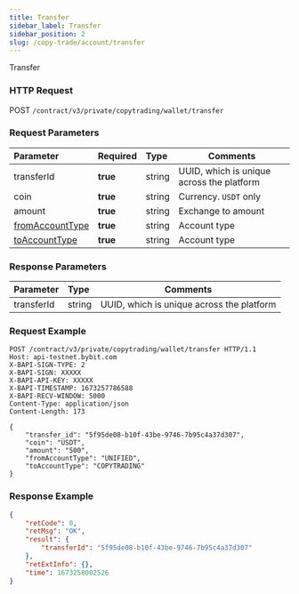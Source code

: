 ```yaml
---
title: Transfer
sidebar_label: Transfer
sidebar_position: 2
slug: /copy-trade/account/transfer
---
```

Transfer

### HTTP Request
POST `/contract/v3/private/copytrading/wallet/transfer`

### Request Parameters
| Parameter | Required | Type | Comments|
|:----- |:-------|:-----|------ |
|transferId |**true** |string |UUID, which is unique across the platform |
|coin |**true** |string |Currency. `USDT` only |
|amount |**true** |string |Exchange to amount |
|[fromAccountType](../enum#accounttype)|**true** |string |Account type |
|[toAccountType](../enum#accounttype) |**true** |string |Account type |

### Response Parameters
| Parameter | Type | Comments|
|:----- |:-----|----- |
|transferId |string |UUID, which is unique across the platform |

### Request Example

```http
POST /contract/v3/private/copytrading/wallet/transfer HTTP/1.1
Host: api-testnet.bybit.com
X-BAPI-SIGN-TYPE: 2
X-BAPI-SIGN: XXXXX
X-BAPI-API-KEY: XXXXX
X-BAPI-TIMESTAMP: 1673257786588
X-BAPI-RECV-WINDOW: 5000
Content-Type: application/json
Content-Length: 173

{
    "transfer_id": "5f95de08-b10f-43be-9746-7b95c4a37d307",
    "coin": "USDT",
    "amount": "500",
    "fromAccountType": "UNIFIED",
    "toAccountType": "COPYTRADING"
}
```

### Response Example

```json
{
    "retCode": 0,
    "retMsg": "OK",
    "result": {
        "transferId": "5f95de08-b10f-43be-9746-7b95c4a37d307"
    },
    "retExtInfo": {},
    "time": 1673258002526
}
```